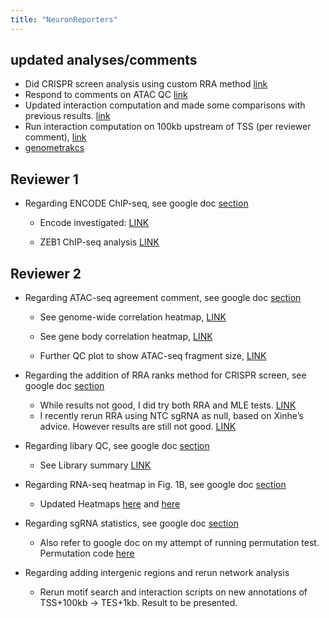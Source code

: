 ```yaml
---
title: "NeuronReporters"
---
```







## updated analyses/comments

- Did CRISPR screen analysis using custom RRA method [link](analysis/crispr_rra.qmd)
- Respond to comments on ATAC QC [link](analysis/atac_QC_comments.qmd)
- Updated interaction computation and made some comparisons with previous results. [link](analysis/compare_interaction_files.qmd)
- Run interaction computation on 100kb upstream of TSS (per reviewer comment), [link](analysis/Expand_GeneRegion_for_NetworkAnalysis.qmd)
- [genometrakcs](analysis/genometracks.qmd)


## Reviewer 1


-   Regarding ENCODE ChIP-seq, see google doc [section](https://docs.google.com/document/d/1m4bml55GpEqOuePVW7lyhkZZgy6DNjqOX4Aq9iGc9tE/edit#bookmark=id.83pj8ieh9a2i)

    -   Encode investigated: [LINK](EncodeChIPSamples.html)

    -   ZEB1 ChIP-seq analysis [LINK](ChIP-ZEB1-targets.html)





## Reviewer 2


-   Regarding ATAC-seq agreement comment, see google doc [section](https://docs.google.com/document/d/1m4bml55GpEqOuePVW7lyhkZZgy6DNjqOX4Aq9iGc9tE/edit#bookmark=id.9djvcjdqrp86)
    
    -   See genome-wide correlation heatmap, [LINK](https://www.dropbox.com/s/rzp7hm96djeb75a/ATAC_Genome_corr_heatmap.pdf?dl=0)
    
    -   See gene body correlation heatmap, [LINK](https://www.dropbox.com/s/hx23jpknw7ej3xk/ATAC_genebody_corr_heatmap.pdf?dl=0)
    -   Further QC plot to show ATAC-seq fragment size, [LINK](https://www.dropbox.com/s/vwqrfs1vchpunpu/ATAC_fragment_sizes_t1_1.pdf?dl=0)

-   Regarding the addition of RRA ranks method for CRISPR screen, see google doc [section](https://docs.google.com/document/d/1m4bml55GpEqOuePVW7lyhkZZgy6DNjqOX4Aq9iGc9tE/edit#bookmark=id.wkro46gscabo)
    
    -   While results not good, I did try both RRA and MLE tests. [LINK](MAGeCK_results.html)
    -   I recently rerun RRA using NTC sgRNA as null, based on Xinhe's advice. However results are still not good. [LINK](RRA.html)


-   Regarding libary QC, see google doc [section](https://docs.google.com/document/d/1m4bml55GpEqOuePVW7lyhkZZgy6DNjqOX4Aq9iGc9tE/edit#bookmark=id.drfri2pwzln8)

    -   See Library summary [LINK](analysis/QC-v2.qmd)


-   Regarding RNA-seq heatmap in Fig. 1B, see google doc [section](https://docs.google.com/document/d/1m4bml55GpEqOuePVW7lyhkZZgy6DNjqOX4Aq9iGc9tE/edit#bookmark=id.gca3m2hkd6ql)

    -   Updated Heatmaps [here](https://www.dropbox.com/s/nx5p2cai6awoqsp/fig1B-5-markerTFs-RNA-seq-heatmap.pdf?dl=0) and [here](https://www.dropbox.com/s/2ja76uae8wjj0ot/fig1B-1588-TF-RNA-seq-heatmap.pdf?dl=0)
    

-   Regarding sgRNA statistics, see google doc [section](https://docs.google.com/document/d/1m4bml55GpEqOuePVW7lyhkZZgy6DNjqOX4Aq9iGc9tE/edit#bookmark=id.oa4yoroznf83)

    -   Also refer to google doc on my attempt of running permutation test. Permutation code [here](https://github.com/daiuc/NeuronReporters/blob/f85459670f33a871622b98b1b1885c41100209bb/code/workflow/scripts/getCrisprHits.R#L121)


-   Regarding adding intergenic regions and rerun network analysis
    
    -   Rerun motif search and interaction scripts on new annotations of TSS+100kb -> TES+1kb. Result to be presented. 


